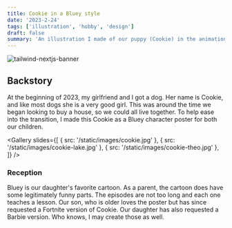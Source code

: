 ```yaml
---
title: Cookie in a Bluey style
date: '2023-2-24'
tags: ['illustration', 'hobby', 'design']
draft: false
summary: 'An illustration I made of our puppy (Cookie) in the animation style used for the cartoon Bluey.'
---
```


![tailwind-nextjs-banner](/static/images/cookie-bluey.png)

## Backstory

At the beginning of 2023, my girlfriend and I got a dog. Her name is Cookie, and like most dogs she is a very good girl. This was around the time we began looking to buy a house, so we could all live together. To help ease into the transition, I made this Cookie as a Bluey character poster for both our children.

<Gallery
  slides={[
    { src: '/static/images/cookie.jpg' },
    { src: '/static/images/cookie-lake.jpg' },
    { src: '/static/images/cookie-theo.jpg' },
  ]}
/>

### Reception

Bluey is our daughter's favorite cartoon. As a parent, the cartoon does have some legitimately funny parts. The episodes are not too long and each one teaches a lesson. Our son, who is older loves the poster but has since requested a Fortnite version of Cookie. Our daughter has also requested a Barbie version. Who knows, I may create those as well.
